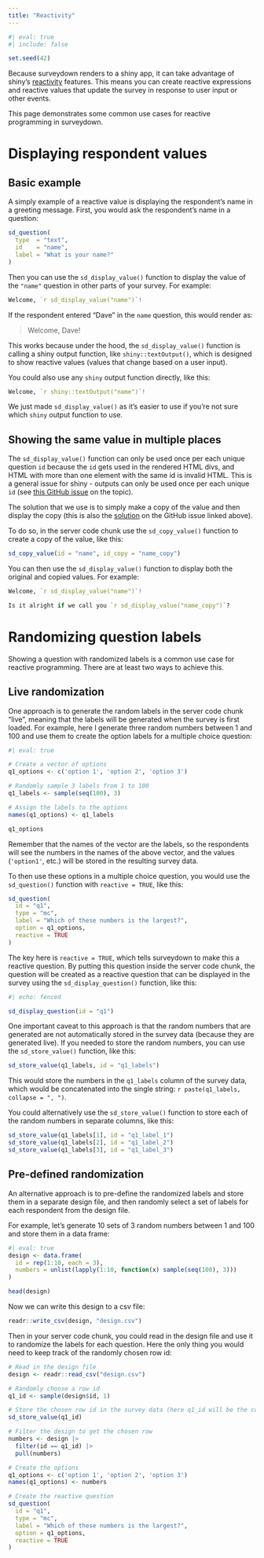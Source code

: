 ```yaml
---
title: "Reactivity"
---
```


```r
#| eval: true
#| include: false

set.seed(42)
```

Because surveydown renders to a shiny app, it can take advantage of shiny's [reactivity](https://shiny.posit.co/r/articles/build/reactivity-overview/) features. This means you can create reactive expressions and reactive values that update the survey in response to user input or other events.

This page demonstrates some common use cases for reactive programming in surveydown.

# Displaying respondent values

## Basic example

A simply example of a reactive value is displaying the respondent's name in a greeting message. First, you would ask the respondent's name in a question:

```r
sd_question(
  type  = "text",
  id    = "name",
  label = "What is your name?"
)
```

Then you can use the `sd_display_value()` function to display the value of the `"name"` question in other parts of your survey. For example:

```r
Welcome, `r sd_display_value("name")`!
```

If the respondent entered "Dave" in the `name` question, this would render as:

> Welcome, Dave!

This works because under the hood, the `sd_display_value()` function is calling a shiny output function, like `shiny::textOutput()`, which is designed to show reactive values (values that change based on a user input). 

You could also use any `shiny` output function directly, like this:

```r
Welcome, `r shiny::textOutput("name")`!
```

We just made `sd_display_value()` as it's easier to use if you're not sure which `shiny` output function to use.

## Showing the same value in multiple places

The `sd_display_value()` function can only be used once per each unique question `id` because the `id` gets used in the rendered HTML divs, and HTML with more than one element with the same id is invalid HTML. This is a general issue for shiny - outputs can only be used once per each unique `id` (see [this GitHub issue](https://github.com/rstudio/shiny/issues/743) on the topic).

The solution that we use is to simply make a copy of the value and then display the copy (this is also the [solution](https://github.com/rstudio/shiny/issues/743#issuecomment-652397537) on the GitHub issue linked above). 

To do so, in the server code chunk use the `sd_copy_value()` function to create a copy of the value, like this:

```r
sd_copy_value(id = "name", id_copy = "name_copy")
```

You can then use the `sd_display_value()` function to display both the original and copied values. For example:

```r
Welcome, `r sd_display_value("name")`!

Is it alright if we call you `r sd_display_value("name_copy")`?
```

# Randomizing question labels

Showing a question with randomized labels is a common use case for reactive programming. There are at least two ways to achieve this.

## Live randomization

One approach is to generate the random labels in the server code chunk "live", meaning that the labels will be generated when the survey is first loaded. For example, here I generate three random numbers between 1 and 100 and use them to create the option labels for a multiple choice question:

```r
#| eval: true

# Create a vector of options
q1_options <- c('option 1', 'option 2', 'option 3')

# Randomly sample 3 labels from 1 to 100
q1_labels <- sample(seq(100), 3) 

# Assign the labels to the options
names(q1_options) <- q1_labels 

q1_options
```

Remember that the names of the vector are the labels, so the respondents will see the numbers in the names of the above vector, and the values (`'option1'`, etc.) will be stored in the resulting survey data.

To then use these options in a multiple choice question, you would use the `sd_question()` function with `reactive = TRUE`, like this:

```r
sd_question(
  id = "q1",
  type = "mc",  
  label = "Which of these numbers is the largest?",
  option = q1_options,
  reactive = TRUE
)
```

The key here is `reactive = TRUE`, which tells surveydown to make this a reactive question. By putting this question inside the server code chunk, the question will be created as a reactive question that can be displayed in the survey using the `sd_display_question()` function, like this:

```r
#| echo: fenced

sd_display_question(id = "q1")
```

One important caveat to this approach is that the random numbers that are generated are not automatically stored in the survey data (because they are generated live). If you needed to store the random numbers, you can use the `sd_store_value()` function, like this:

```r
sd_store_value(q1_labels, id = "q1_labels")
```

This would store the numbers in the `q1_labels` column of the survey data, which would be concatenated into the single string: `r paste(q1_labels, collapse = ", ")`.

You could alternatively use the `sd_store_value()` function to store each of the random numbers in separate columns, like this:

```r
sd_store_value(q1_labels[1], id = "q1_label_1")
sd_store_value(q1_labels[2], id = "q1_label_2")
sd_store_value(q1_labels[3], id = "q1_label_3")
```

## Pre-defined randomization

An alternative approach is to pre-define the randomized labels and store them in a separate design file, and then randomly select a set of labels for each respondent from the design file.

For example, let's generate 10 sets of 3 random numbers between 1 and 100 and store them in a data frame:

```r
#| eval: true
design <- data.frame(
  id = rep(1:10, each = 3),
  numbers = unlist(lapply(1:10, function(x) sample(seq(100), 3)))
)

head(design)
```

Now we can write this design to a csv file:

```r
readr::write_csv(design, "design.csv")
```

Then in your server code chunk, you could read in the design file and use it to randomize the labels for each question. Here the only thing you would need to keep track of the randomly chosen row id:

```r
# Read in the design file
design <- readr::read_csv("design.csv")

# Randomly choose a row id
q1_id <- sample(design$id, 1)

# Store the chosen row id in the survey data (here q1_id will be the column name)
sd_store_value(q1_id) 

# Filter the design to get the chosen row
numbers <- design |> 
  filter(id == q1_id) |> 
  pull(numbers)

# Create the options
q1_options <- c('option 1', 'option 2', 'option 3')
names(q1_options) <- numbers

# Create the reactive question
sd_question(
  id = "q1",
  type = "mc",  
  label = "Which of these numbers is the largest?",
  option = q1_options,
  reactive = TRUE
)
```



